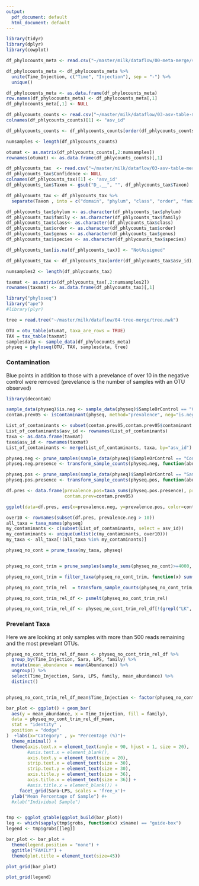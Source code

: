 ```yaml
---
output:
  pdf_document: default
  html_document: default
---
```


```r
library(tidyr)
library(dplyr)
library(cowplot)
```

```r
df_phylocounts_meta <- read.csv("~/master/milk/dataflow/00-meta-merge/sample-complete-all.txt", sep = "\t")

df_phylocounts_meta <- df_phylocounts_meta %>% 
  unite(Time_Injection, c("Time", "Injection"), sep = "-") %>%
  unique()

df_phylocounts_meta <- as.data.frame(df_phylocounts_meta)
row.names(df_phylocounts_meta) <- df_phylocounts_meta[,1]
df_phylocounts_meta[,1] <- NULL
```


```r
df_phlycounts_counts <- read.csv("~/master/milk/dataflow/03-asv-table-merge/feature-table-97.txt", sep = '\t', skip = 1)
colnames(df_phlycounts_counts)[1] <- "asv_id"

df_phlycounts_counts <- df_phlycounts_counts[order(df_phlycounts_counts$asv_id),] 

numsamples <- length(df_phlycounts_counts)

otumat <- as.matrix(df_phlycounts_counts[,2:numsamples])
rownames(otumat) <- as.data.frame(df_phlycounts_counts)[,1]
```

```r
df_phlycounts_tax  <- read.csv("~/master/milk/dataflow/03-asv-table-merge/taxonomy.tsv", sep = '\t')
df_phlycounts_tax$Confidence <- NULL
colnames(df_phlycounts_tax)[1] <- 'asv_id'
df_phlycounts_tax$Taxon <- gsub("D_.__", "", df_phlycounts_tax$Taxon)

df_phlycounts_tax <- df_phlycounts_tax %>%
  separate(Taxon , into = c("domain", "phylum", "class", "order", "family", "genus", "species"), sep = ";")

df_phlycounts_tax$phylum <- as.character(df_phlycounts_tax$phylum)
df_phlycounts_tax$family <- as.character(df_phlycounts_tax$family)
df_phlycounts_tax$class<- as.character(df_phlycounts_tax$class)
df_phlycounts_tax$order <- as.character(df_phlycounts_tax$order)
df_phlycounts_tax$genus <- as.character(df_phlycounts_tax$genus)
df_phlycounts_tax$species <- as.character(df_phlycounts_tax$species)

df_phlycounts_tax[is.na(df_phlycounts_tax)] <- "NotAssigned"

df_phlycounts_tax <- df_phlycounts_tax[order(df_phlycounts_tax$asv_id),] 

numsamples2 <- length(df_phlycounts_tax)

taxmat <- as.matrix(df_phlycounts_tax[,2:numsamples2])
rownames(taxmat) <- as.data.frame(df_phlycounts_tax)[,1]
```

```r
library("phyloseq")
library("ape")
#library(plyr)

tree = read.tree("~/master/milk/dataflow/04-tree-merge/tree.nwk")

OTU = otu_table(otumat, taxa_are_rows = TRUE)
TAX = tax_table(taxmat)
samplesdata <- sample_data(df_phylocounts_meta)
physeq = phyloseq(OTU, TAX, samplesdata, tree)
```

### Contamination  
  
Blue points in addition to those with a prevelance of over 10 in the negative control were removed (prevelance is the number of samples with an OTU observed)

```r
library(decontam)

sample_data(physeq)$is.neg <- sample_data(physeq)$SampleOrControl == "Control"
contam.prev05 <- isContaminant(physeq, method="prevalence", neg="is.neg", threshold=0.6)

List_of_contaminants <- subset(contam.prev05,contam.prev05$contaminant == TRUE)
List_of_contaminants$asv_id <- rownames(List_of_contaminants)
taxa <- as.data.frame(taxmat)
taxa$asv_id <- rownames(taxmat)
List_of_contaminants <- merge(List_of_contaminants, taxa, by="asv_id")

physeq.neg <- prune_samples(sample_data(physeq)$SampleOrControl == "Control", physeq)
physeq.neg.presence <- transform_sample_counts(physeq.neg, function(abund) 1*(abund>0))

physeq.pos <- prune_samples(sample_data(physeq)$SampleOrControl == "Sample", physeq)
physeq.pos.presence <- transform_sample_counts(physeq.pos, function(abund) 1*(abund>0))

df.pres <- data.frame(prevalence.pos=taxa_sums(physeq.pos.presence), prevalence.neg=taxa_sums(physeq.neg.presence),
                      contam.prev=contam.prev05)

ggplot(data=df.pres, aes(x=prevalence.neg, y=prevalence.pos, color=contam.prev.contaminant)) + geom_jitter() + ggtitle("Contamination - TRUE")

over10 <- rownames(subset(df.pres, prevalence.neg > 10))
all_taxa = taxa_names(physeq)
my_contaminants <- c(subset(List_of_contaminants, select = asv_id))
my_contaminants <- unique(unlist(c(my_contaminants, over10)))
my_taxa <- all_taxa[!(all_taxa %in% my_contaminants)]

physeq_no_cont = prune_taxa(my_taxa, physeq)


physeq_no_cont_trim = prune_samples(sample_sums(physeq_no_cont)>=4000, physeq_no_cont)

physeq_no_cont_trim = filter_taxa(physeq_no_cont_trim, function(x) sum(x > 100) > (0.2*length(x)), TRUE)

physeq_no_cont_trim_rel  = transform_sample_counts(physeq_no_cont_trim, function(x) x / sum(x) )

physeq_no_cont_trim_rel_df <- psmelt(physeq_no_cont_trim_rel)

physeq_no_cont_trim_rel_df <- physeq_no_cont_trim_rel_df[!(grepl("LK", physeq_no_cont_trim_rel_df$Sample)), ]
```





### Prevelant Taxa

Here we are looking at only samples with more than 500 reads remaining and the most prevelant OTUs. 

```r
physeq_no_cont_trim_rel_df_mean <- physeq_no_cont_trim_rel_df %>%
  group_by(Time_Injection, Sara, LPS, family) %>%
  mutate(mean_abundance = mean(Abundance)) %>%
  ungroup() %>%
  select(Time_Injection, Sara, LPS, family, mean_abundance) %>%
  distinct()


physeq_no_cont_trim_rel_df_mean$Time_Injection <- factor(physeq_no_cont_trim_rel_df_mean$Time_Injection, levels = c("1-Before", "32-Before", "32-After", "34-After"))

bar_plot <- ggplot() + geom_bar(
  aes(y = mean_abundance, x = Time_Injection, fill = family),
  data = physeq_no_cont_trim_rel_df_mean,
  stat = "identity" ,
  position = "dodge"
)  +labs(x="Category" , y= "Percentage (%)")+
  theme_minimal() +
  theme(axis.text.x = element_text(angle = 90, hjust = 1, size = 20),
        #axis.text.x = element_blank(), 
        axis.text.y = element_text(size = 20), 
        strip.text.x = element_text(size = 30),
        strip.text.y = element_text(size = 30),
        axis.title.y = element_text(size = 36),
        axis.title.x = element_text(size = 36)) +
        #axis.title.x = element_blank()) + 
     facet_grid(Sara~LPS, scales = 'free_x')+
  ylab("Mean Percentage of Sample") #+
  #xlab("Individual Sample") 


tmp <- ggplot_gtable(ggplot_build(bar_plot))
leg <- which(sapply(tmp$grobs, function(x) x$name) == "guide-box")
legend <- tmp$grobs[[leg]]

bar_plot <- bar_plot +
  theme(legend.position = "none") + 
  ggtitle("FAMILY") + 
  theme(plot.title = element_text(size=45))
```

```r
plot_grid(bar_plot)
```

```r
plot_grid(legend)
```


